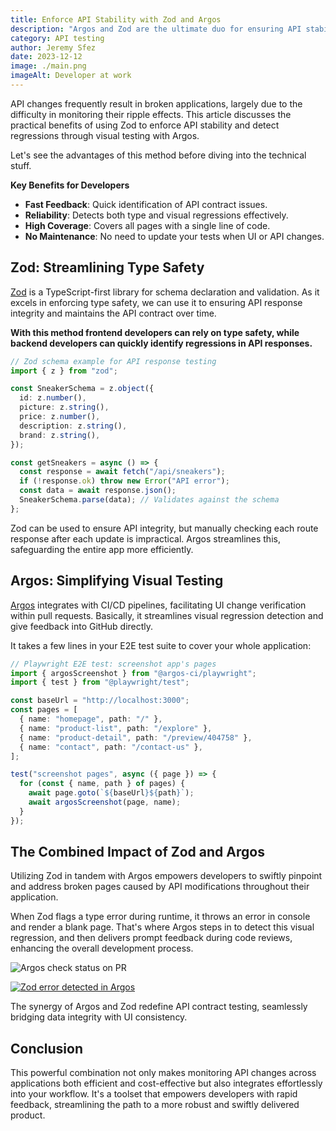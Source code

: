 ```yaml
---
title: Enforce API Stability with Zod and Argos
description: "Argos and Zod are the ultimate duo for ensuring API stability across your whole app at low cost."
category: API testing
author: Jeremy Sfez
date: 2023-12-12
image: ./main.png
imageAlt: Developer at work
---
```


API changes frequently result in broken applications, largely due to the difficulty in monitoring their ripple effects. This article discusses the practical benefits of using Zod to enforce API stability and detect regressions through visual testing with Argos.

<MainImage />

Let's see the advantages of this method before diving into the technical stuff.

**Key Benefits for Developers**

- **Fast Feedback**: Quick identification of API contract issues.
- **Reliability**: Detects both type and visual regressions effectively.
- **High Coverage**: Covers all pages with a single line of code.
- **No Maintenance**: No need to update your tests when UI or API changes.

## Zod: Streamlining Type Safety

[Zod](https://zod.dev/) is a TypeScript-first library for schema declaration and validation. As it excels in enforcing type safety, we can use it to ensuring API response integrity and maintains the API contract over time.

**With this method frontend developers can rely on type safety, while backend developers can quickly identify regressions in API responses.**

```typescript
// Zod schema example for API response testing
import { z } from "zod";

const SneakerSchema = z.object({
  id: z.number(),
  picture: z.string(),
  price: z.number(),
  description: z.string(),
  brand: z.string(),
});

const getSneakers = async () => {
  const response = await fetch("/api/sneakers");
  if (!response.ok) throw new Error("API error");
  const data = await response.json();
  SneakerSchema.parse(data); // Validates against the schema
};
```

Zod can be used to ensure API integrity, but manually checking each route response after each update is impractical. Argos streamlines this, safeguarding the entire app more efficiently.

## Argos: Simplifying Visual Testing

[Argos](https://argos-ci.com/docs/getting-started) integrates with CI/CD pipelines, facilitating UI change verification within pull requests. Basically, it streamlines visual regression detection and give feedback into GitHub directly.

It takes a few lines in your E2E test suite to cover your whole application:

```typescript
// Playwright E2E test: screenshot app's pages
import { argosScreenshot } from "@argos-ci/playwright";
import { test } from "@playwright/test";

const baseUrl = "http://localhost:3000";
const pages = [
  { name: "homepage", path: "/" },
  { name: "product-list", path: "/explore" },
  { name: "product-detail", path: "/preview/404758" },
  { name: "contact", path: "/contact-us" },
];

test("screenshot pages", async ({ page }) => {
  for (const { name, path } of pages) {
    await page.goto(`${baseUrl}${path}`);
    await argosScreenshot(page, name);
  }
});
```

## The Combined Impact of Zod and Argos

Utilizing Zod in tandem with Argos empowers developers to swiftly pinpoint and address broken pages caused by API modifications throughout their application.

When Zod flags a type error during runtime, it throws an error in console and render a blank page. That's where Argos steps in to detect this visual regression, and then delivers prompt feedback during code reviews, enhancing the overall development process.

![Argos check status on PR](https://dev-to-uploads.s3.amazonaws.com/uploads/articles/iaevfaxd6rcolrqwc8ng.png)

[![Zod error detected in Argos](https://dev-to-uploads.s3.amazonaws.com/uploads/articles/yx8fffmph76r31kjn3g8.png)](https://app.argos-ci.com/argos-ci/snkr-shop/builds/24/67606393)

The synergy of Argos and Zod redefine API contract testing, seamlessly bridging data integrity with UI consistency.

## Conclusion

This powerful combination not only makes monitoring API changes across applications both efficient and cost-effective but also integrates effortlessly into your workflow. It's a toolset that empowers developers with rapid feedback, streamlining the path to a more robust and swiftly delivered product.
